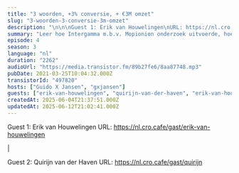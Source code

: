 ```yaml
---
title: "3 woorden, +3% conversie, + €3M omzet"
slug: "3-woorden-3-conversie-3m-omzet"
description: "\n\n\nGuest 1: Erik van Houwelingen\nURL: https://nl.cro.cafe/gast/erik-van-houwelingen\n\n|\n\nGuest 2: Quirijn van der Haven\nURL: https://nl.cro.cafe/gast/quirijn\n"
summary: "Leer hoe Intergamma m.b.v. Mopionion onderzoek uitvoerde, hoe 3 aangepaste woorden €3M extra omzet gaf en hoe ze daarmee de CRO Awards 2020 gewonnen hebben."
episode: 4
season: 3
language: "nl"
duration: "2262"
audioUrl: "https://media.transistor.fm/89b27fe6/8aa87748.mp3"
pubDate: 2021-03-25T10:04:32.000Z
transistorId: "497820"
hosts: ["Guido X Jansen", "gxjansen"]
guests: ["erik-van-houwelingen", "quirijn-van-der-haven", "erik-van-houwelingen", "quirijn-van-der-haven"]
createdAt: 2025-06-04T21:37:51.000Z
updatedAt: 2025-06-12T21:02:41.000Z
---
```


Guest 1: Erik van Houwelingen
URL: https://nl.cro.cafe/gast/erik-van-houwelingen

|

Guest 2: Quirijn van der Haven
URL: https://nl.cro.cafe/gast/quirijn
